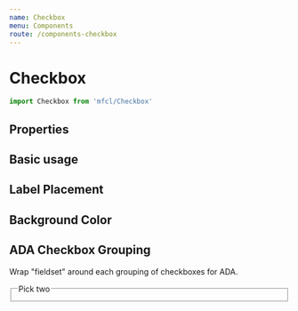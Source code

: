 ```yaml
---
name: Checkbox
menu: Components
route: /components-checkbox
---
```



# Checkbox

```javascript
import Checkbox from 'mfcl/Checkbox'
```

## Properties

<Props of={Checkbox} />

## Basic usage

<Playground>
  <Checkbox label="Checkbox" />
</Playground>

## Label Placement

<Playground>
  <Row>
    <Checkbox labelPlacement="top" label="Top label" />
    <Checkbox labelPlacement="left" label="Left label" />
    <Checkbox labelPlacement="bottom" label="Bottom label" />
    <Checkbox labelPlacement="right" label="Right label" />
  </Row>
</Playground>

## Background Color

<Playground>
  <Checkbox backgroundColor="red" label="Red Background" labelPlacement="right" />
</Playground>

## ADA Checkbox Grouping

Wrap "fieldset" around each grouping of checkboxes for ADA.

<Playground>
  <fieldset>
    <legend>Pick two</legend>
    <div className="checkbox-wrapper">
      <Checkbox label="Option 1" labelPlacement="right" />
      <Checkbox label="Option 2" labelPlacement="right" />
      <Checkbox label="Option 3" labelPlacement="right" />
    </div>
  </fieldset>
</Playground>

